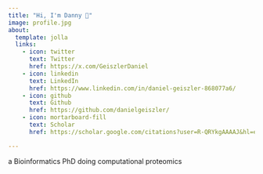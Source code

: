 ```yaml
---
title: "Hi, I'm Danny 🧬"
image: profile.jpg
about:
  template: jolla
  links:
    - icon: twitter
      text: Twitter
      href: https://x.com/GeiszlerDaniel
    - icon: linkedin
      text: LinkedIn
      href: https://www.linkedin.com/in/daniel-geiszler-868077a6/
    - icon: github
      text: Github
      href: https://github.com/danielgeiszler/
    - icon: mortarboard-fill
      text: Scholar
      href: https://scholar.google.com/citations?user=R-QRYkgAAAAJ&hl=en

---
```

a Bioinformatics PhD doing computational proteomics
